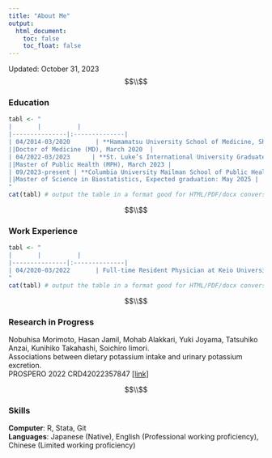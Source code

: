 ```yaml
---
title: "About Me"
output: 
  html_document:
    toc: false
    toc_float: false
---
```

Updated: October 31, 2023
$$\\$$


### Education
```r
tabl <- "
|       |          | 
|---------------|:--------------|
| 04/2014-03/2020       | **Hamamatsu University School of Medicine, Shizuoka, Japan** | 
||Doctor of Medicine (MD), March 2020  |
| 04/2022-03/2023      | **St. Luke’s International University Graduate School of Public Health, Tokyo, Japan**      |  
||Master of Public Health (MPH), March 2023 |
| 09/2023-present | **Columbia University Mailman School of Public Health, New York, NY**     |  
||Master of Science in Biostatistics, Expected graduation: May 2025 |
"
cat(tabl) # output the table in a format good for HTML/PDF/docx conversion
```


$$\\$$

### Work Experience
```r
tabl <- "
|       |          | 
|---------------|:--------------|
| 04/2020-03/2022       | Full-time Resident Physician at Keio University Hospital, Tokyo, Japan | 
"
cat(tabl) # output the table in a format good for HTML/PDF/docx conversion
```

$$\\$$

### Research in Progress
Nobuhisa Morimoto, Hasan Jamil, Mohab Alakkari, Yuki Joyama, Tatsuhiko Anzai, Kunihiko Takahashi, Soichiro Iimori.   
Associations between dietary potassium intake and urinary potassium excretion.   
PROSPERO 2022 CRD42022357847 [[link]](https://www.crd.york.ac.uk/prospero/display_record.php?ID=CRD42022357847) 

$$\\$$

### Skills
**Computer**: R, Stata, Git  
**Languages**: Japanese (Native), English (Professional working proficiency), Chinese (Limited working proficiency)



